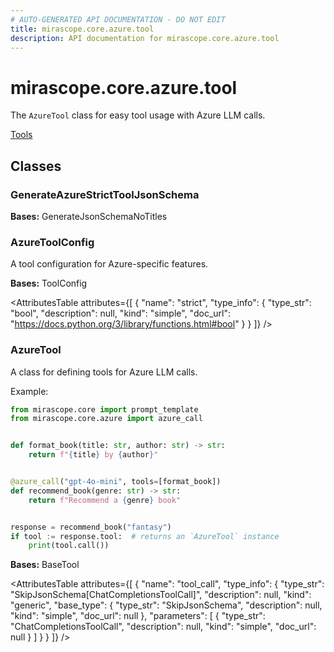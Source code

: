 ```yaml
---
# AUTO-GENERATED API DOCUMENTATION - DO NOT EDIT
title: mirascope.core.azure.tool
description: API documentation for mirascope.core.azure.tool
---
```


# mirascope.core.azure.tool

<ApiType type="Module" />

The `AzureTool` class for easy tool usage with Azure LLM calls.

<Info title="Usage">

[Tools](/docs/mirascope/learn/tools)

</Info>

## Classes

### GenerateAzureStrictToolJsonSchema

<ApiType type="Class" />

**Bases:** GenerateJsonSchemaNoTitles


### AzureToolConfig

<ApiType type="Class" />

A tool configuration for Azure-specific features.

**Bases:** ToolConfig

<AttributesTable
  attributes={[
  {
    "name": "strict",
    "type_info": {
      "type_str": "bool",
      "description": null,
      "kind": "simple",
      "doc_url": "https://docs.python.org/3/library/functions.html#bool"
    }
  }
]}
/>


### AzureTool

<ApiType type="Class" />

A class for defining tools for Azure LLM calls.

Example:

```python
from mirascope.core import prompt_template
from mirascope.core.azure import azure_call


def format_book(title: str, author: str) -> str:
    return f"{title} by {author}"


@azure_call("gpt-4o-mini", tools=[format_book])
def recommend_book(genre: str) -> str:
    return f"Recommend a {genre} book"


response = recommend_book("fantasy")
if tool := response.tool:  # returns an `AzureTool` instance
    print(tool.call())
```

**Bases:** BaseTool

<AttributesTable
  attributes={[
  {
    "name": "tool_call",
    "type_info": {
      "type_str": "SkipJsonSchema[ChatCompletionsToolCall]",
      "description": null,
      "kind": "generic",
      "base_type": {
        "type_str": "SkipJsonSchema",
        "description": null,
        "kind": "simple",
        "doc_url": null
      },
      "parameters": [
        {
          "type_str": "ChatCompletionsToolCall",
          "description": null,
          "kind": "simple",
          "doc_url": null
        }
      ]
    }
  }
]}
/>



